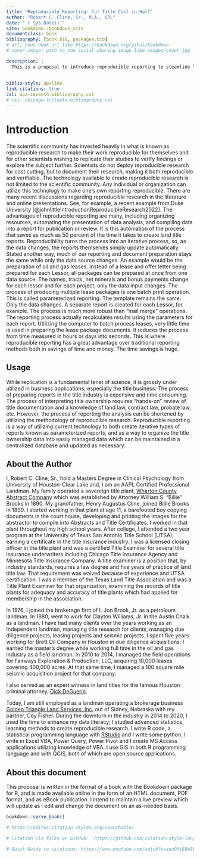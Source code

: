 ```yaml
--- 
title: "Reproducible Reporting: Cut Title Cost in Half"
author: "Robert C. Cline, Sr., M.A., CPL"
date: "`r Sys.Date()`"
site: bookdown::bookdown_site
documentclass: book
bibliography: [book.bib, packages.bib]
# url: your book url like https://bookdown.org/yihui/bookdown
# cover-image: path to the social sharing image like images/cover.jpg

description: |
  This is a proposal to introduce reproducible reporting to steamline land title documentation, taking advantage of methods used by the scientific community employed in reproducible research. Reproducible reporting is estimated to reduce title analysis costs by as much as 50 percent.  
  
  
biblio-style: apalike  
link-citations: true
csl: apa-seventh-bibliography.csl
# csl: chicago-fullnote-bibliography.csl
---
```


# Introduction

The scientific community has invested heavily in what is known as reproducible research to make their work reproducible for themselves and for other scientists wishing to replicate their studies to verify findings or explore the subject further. Scientists do not deploy reproducible research for cost cutting, but to document their research, making it both reproducible and verifiable. The technology available to create reproducible research is not limited to the scientific community. Any individual or organization can utilize this technology to make one's own reporting reproducible.  There are many recent discussions regarding reproducible research in the literature and online presentations. See, for example, a recent example from Duke University [@johnlittleIntroductionReproducibleResearch2022]. The advantages of reproducible reporting are many, including organizing resources, automating the presentation of data analysis, and compiling data into a report for publication or review. It is this automation of the process that saves as much as 50 percent of the time it takes to create land title reports. Reproducibility turns the process into an iterative process, so, as the data changes, the reports themselves simply update automatically.  Stated another way, much of our reporting and document preparation stays the same while only the data source changes. An example would be the preparation of oil and gas leases.  Instead of a lease and offer letter being prepared for each Lessor, all packages can be prepared at once from one data source. The names, tracts, net minerals and bonus payments change for each lessor and for each project, only the data input changes.  The process of producing multiple lease packages is one batch print operation. This is called parameterized reporting. The template remains the same.  Only the data changes. A separate report is created for each Lessor, for example.  The process is much more robust than "mail merge" operations.  The reporting process actually recalculates results using the parameters for each report. Utilizing the computer to batch process leases, very little time is used in preparing the lease package documents. It reduces the process from time measured in hours or days into seconds. This is where reproducible reporting has a great advantage over traditional reporting methods both in savings of time and money.  The time savings is huge.  

## Usage 

While replication is a fundamental tenet of science, it is grossly under utilized in business applications; especially the title business. The process of preparing reports in the title industry is expensive and time consuming. The process of interpreting title ownership requires "hands-on" review of title documentation and a knowledge of land law, contract law, probate law, etc.  However, the process of reporting the analysis can be shortened by utilizing the methodology of reproducible research. Reproducible reporting is a way of utilizing current technology to both create iterative types of reports known as parameterized reports, and as a way to organize the title ownership data into easily managed data which can be maintained in a centralized database and updated as necessary.  

## About the Author

I, Robert C. Cline, Sr., hold a Masters Degree in Clinical Psychology from University of Houston-Clear Lake and, I am an AAPL Certified Professional Landman.  My family operated a sovereign title plant, [Wharton County Abstract Company](http://www.stxmaps.com/go/texas-historical-marker-wharton-county-abstract-company.html) which was established by Attorney William S. "Billie" Brooks in 1890. My grandfather, Henry Augustus Cline, joined Billie Brooks in 1899. I started working in that plant at age 11, a barefooted boy copying documents in the court house, developing and printing the images for the abstractor to compile into Abstracts and Title Certificates.  I worked in that plant throughout my high school years.  After college, I attended a two year program at the University of Texas San Antonio Title School (UTSA), earning a certificate in the title insurance industry. I was a licensed closing officer in the title plant and was a certified Title Examiner for several title insurance underwriters including Chicago Title Insurance Agency and Minnesota Title Insurance Company. A title examiner is a position that, by industry standards, requires a law degree and five years of practice of land title law.  That requirement was waived because of experience and UTSA certification.  I was a member of the Texas Land Title Association and was a Title Plant Examiner for that organization, examining the records of title plants for adequacy and accuracy of title plants which had applied for membership in the association.

In 1976, I joined the brokerage firm of I. Jon Brook, Jr. as a petroleum landman. In 1980, went to work for Clayton Williams, Jr. in the Austin Chalk as a landman.  I have had many clients over the years working as an Independent landman, managing title research for clients, managing due diligence projects, leasing projects and seismic projects. I spent five years working for Brett Oil Company in Houston in due diligence acquisitions.  I earned the master's degree while working full time in the oil and gas industry as a field landman. In 2010 to 2014, I managed the field operations for Fairways Exploration & Production, LLC, acquiring 10,000 leases covering 400,000 acres. At that same time, I managed a 100 square mile seismic acquisition project for that company.  

I also served as an expert witness in land titles for the famous Houston criminal attorney, [Dick DeGuerin](https://deguerin.com/).

Today, I am still employed as a landman operating a brokerage business [Golden Triangle Land Services, Inc.](https://goldentriangleland.com/) out of Sidney, Nebraska with my partner, Coy Fisher. During the downturn in the industry in 2014 to 2020, I used the time to enhance my data literacy; I studied advanced statistics, learning methods to create reproducible research. I write R code, a statistical programming language with [RStudio](https://www.rstudio.com/about/) and I write some python. I write in Excel VBA, Power Query, Power Pivot and I create MS Access applications utilizing knowledge of VBA.  I use GIS in both R programming language and with QGIS, both of which are open source applications.  



## About this document 

This proposal is written in the format of a book with the Bookdown package for R, and is made available online in the form of an HTML document, PDF format, and as eBook publication.  I intend to maintain a live preview which will update as I edit and change the document on an as-needed basis.  



```r
bookdown::serve_book()
```

```r
# https://editor.citation styles.org/searchable/ 

# Citation cls files on GitHub:  https://github.com/citation-style-language/styles

# Quick Guide to citations: https://www.youtube.com/watch?v=zuuOYjE8m98&t=110s
```



